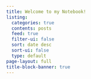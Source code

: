 ```yaml
---
title: Welcome to my Notebook!
listing:
  categories: true
  contents: posts
  feed: true
  filter-ui: false
  sort: date desc
  sort-ui: false
  type: default
page-layout: full
title-block-banner: true
---
```

